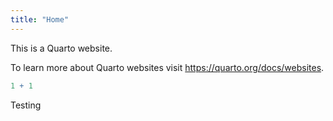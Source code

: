 ```yaml
---
title: "Home"
---
```


This is a Quarto website.

To learn more about Quarto websites visit <https://quarto.org/docs/websites>.

```r
1 + 1
```

Testing